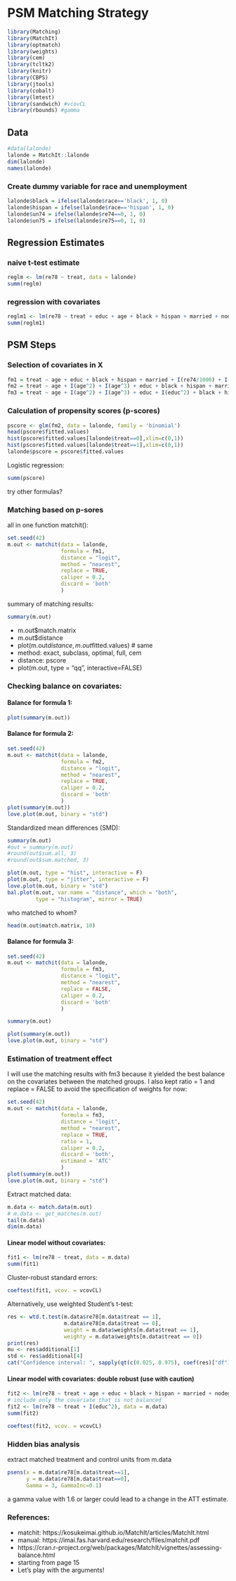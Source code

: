 # PSM Matching Strategy

```r
library(Matching)
library(MatchIt)
library(optmatch)
library(weights)
library(cem)
library(tcltk2)
library(knitr)
library(CBPS)
library(jtools)
library(cobalt)
library(lmtest)
library(sandwich) #vcovCL
library(rbounds) #gamma
```

## Data

```r
#data(lalonde)
lalonde = MatchIt::lalonde
dim(lalonde)
names(lalonde)
```

### Create dummy variable for race and unemployment

```r
lalonde$black = ifelse(lalonde$race=='black', 1, 0)
lalonde$hispan = ifelse(lalonde$race=='hispan', 1, 0)
lalonde$un74 = ifelse(lalonde$re74==0, 1, 0)
lalonde$un75 = ifelse(lalonde$re75==0, 1, 0)
```

## Regression Estimates
### naive t-test estimate 

```r
reglm <- lm(re78 ~ treat, data = lalonde)
summ(reglm)
```

### regression with covariates 
```r
reglm1 <- lm(re78 ~ treat + educ + age + black + hispan + married + nodegree + un74 + un75 + re74 + re75, data = lalonde)
summ(reglm1)
```


## PSM Steps

### Selection of covariates in X

```r
fm1 = treat ~ age + educ + black + hispan + married + I(re74/1000) + I(re75/1000)
fm2 = treat ~ age + I(age^2) + I(age^3) + educ + black + hispan + married + I(re74/1000) + I(re75/1000)
fm3 = treat ~ age + I(age^2) + I(age^3) + educ + I(educ^2) + black + hispan + married + I(re74/1000) + I(re75/1000)
```

### Calculation of propensity scores (p-scores)
```r
pscore <- glm(fm2, data = lalonde, family = 'binomial')
head(pscore$fitted.values)
hist(pscore$fitted.values[lalonde$treat==0],xlim=c(0,1))
hist(pscore$fitted.values[lalonde$treat==1],xlim=c(0,1))
lalonde$pscore = pscore$fitted.values
```

Logistic regression:

```r
summ(pscore)
```

try other formulas?



### Matching based on p-sores

all in one function matchit():

```r
set.seed(42)
m.out <- matchit(data = lalonde,
                 formula = fm1,
                 distance = "logit",
                 method = "nearest",
                 replace = TRUE,
                 caliper = 0.2, 
                 discard = 'both'
                 )
```

summary of matching results:

```r
summary(m.out)
```

* m.out$match.matrix
* m.out$distance
* plot(m.out$distance, m.out$fitted.values) # same 
* method: exact, subclass, optimal, full, cem
* distance: pscore
* plot(m.out, type = "qq", interactive=FALSE)

### Checking balance on covariates:

#### Balance for formula 1: 

```r
plot(summary(m.out))
```


#### Balance for formula 2: 

```r
set.seed(42)
m.out <- matchit(data = lalonde,
                 formula = fm2,
                 distance = "logit",
                 method = "nearest",
                 replace = TRUE,
                 caliper = 0.2, 
                 discard = 'both'
                 )
plot(summary(m.out))
love.plot(m.out, binary = "std")
```

Standardized mean differences (SMD): 

```r
summary(m.out)
#out = summary(m.out)
#round(out$sum.all, 3)
#round(out$sum.matched, 3)
```

```r
plot(m.out, type = "hist", interactive = F)
plot(m.out, type = "jitter", interactive = F)
love.plot(m.out, binary = "std")
bal.plot(m.out, var.name = "distance", which = "both",
         type = "histogram", mirror = TRUE)
```

who matched to whom?

```r
head(m.out$match.matrix, 10)
```


#### Balance for formula 3: 

```r
set.seed(42)
m.out <- matchit(data = lalonde,
                 formula = fm3,
                 distance = "logit",
                 method = "nearest",
                 replace = FALSE,
                 caliper = 0.2, 
                 discard = 'both'
                 )
```

```r
summary(m.out)
```


```r
plot(summary(m.out))
love.plot(m.out, binary = "std")
```

### Estimation of treatment effect

I will use the matching results with fm3 because it yielded the best balance on the covariates between the matched groups. I also kept ratio = 1 and replace = FALSE to avoid the specification of weights for now: 

```r
set.seed(42)
m.out <- matchit(data = lalonde,
                 formula = fm3,
                 distance = "logit",
                 method = "nearest",
                 replace = TRUE,
                 ratio = 1, 
                 caliper = 0.2, 
                 discard = 'both',
                 estimand = 'ATC'
                 )
plot(summary(m.out))
love.plot(m.out, binary = "std")
```

Extract matched data: 

```r
m.data <- match.data(m.out)
# m.data <- get_matches(m.out)
tail(m.data)
dim(m.data)
```

#### Linear model without covariates:

```r
fit1 <- lm(re78 ~ treat, data = m.data)
summ(fit1)
```

Cluster-robust standard errors:

```r
coeftest(fit1, vcov. = vcovCL)
```

Alternatively, use weighted Student's t-test: 

```r
res <- wtd.t.test(m.data$re78[m.data$treat == 1],
                  m.data$re78[m.data$treat == 0],
                  weight = m.data$weights[m.data$treat == 1],
                  weighty = m.data$weights[m.data$treat == 0])
print(res)
mu <- res$additional[1]
std <- res$additional[4]
cat("Confidence interval: ", sapply(qt(c(0.025, 0.975), coef(res)["df"]), function(x){return(mu+x*std)}), "\n")
```

#### Linear model with covariates: double robust (use with caution)

```r
fit2 <- lm(re78 ~ treat + age + educ + black + hispan + married + nodegree + un74 + un75 + re74 + re75, data = m.data)
# include only the covariate that is not balanced
fit2 <- lm(re78 ~ treat + I(educ^2), data = m.data)
summ(fit2)
```

```r
coeftest(fit2, vcov. = vcovCL)
```

### Hidden bias analysis

extract matched treatment and control units from m.data

```r
psens(x = m.data$re78[m.data$treat==1], 
      y = m.data$re78[m.data$treat==0], 
      Gamma = 3, GammaInc=0.1)
```

a gamma value with 1.6 or larger could lead to a change in the ATT estimate.




### References:

* matchit: https://kosukeimai.github.io/MatchIt/articles/MatchIt.html
* manual: https://imai.fas.harvard.edu/research/files/matchit.pdf
* https://cran.r-project.org/web/packages/MatchIt/vignettes/assessing-balance.html 
* starting from page 15
* Let's play with the arguments! 

